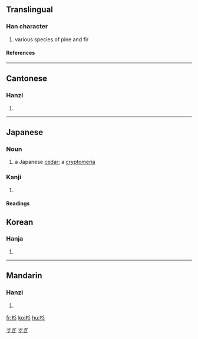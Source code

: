 ==Translingual==
===Han character===
{{Han char|rn=75|rad=木|as=03|sn=7|four=4292<sub>2</sub>|canj=木竹竹竹 (DHHH)}}
# various species of pine and fir
====References====
{{Han ref|kx=0511.040|dkj=14452|dj=0895.030|hdz=21161.020|uh=6749|ud=26441|bh=A7FC|bd=43004}}

----
==Cantonese==
===Hanzi===
{{yue-hanzi|jyut=|y=chaam3, saam1}}
# {{defn|Cantonese}}

----
== Japanese ==
===Noun===
[[Category:1000_Japanese_basic_words|すぎ]]
{{ja-noun|k|hira=すぎ|rom=sugi|hidx=すぎ}}
#a Japanese [[cedar]]; a [[cryptomeria]]
[[Category:ja:Trees|すぎ]]

===Kanji===
{{ja-kanji|grade=|rs=木03}}
# {{defn|Japanese}} 
====Readings====
{{ja-readings|on=[[さん]] (san)|kun=[[すぎ]] (sugi)}}

==Korean==
===Hanja===
{{ko-hanja|hangeul=삼|eumhun=|rv=sam|mr=sam|y=sam}}
# {{defn|Korean}}

----
==Mandarin==
===Hanzi===
{{cmn-hanzi|pin=[[shā]] (sha1), [[shān]] (shan1)|wg=sha<sup>1</sup>, shan<sup>1</sup>}}
# {{defn|Mandarin}}

[[fr:杉]]
[[ko:杉]]
[[hu:杉]]